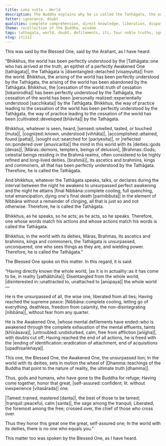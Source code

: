 ```yaml
---
title: Loka sutta - World
description: The Buddha explains why he is called the Tathāgata, the one who has perfectly understood the world, its arising, cessation, and the way of practice leading to its cessation.
fetter: ignorance, doubt
qualities: complete comprehension, direct knowledge, liberation, dispassion, without fear, tame, tranquility, recollection of the Buddha
theme: recollection of the Buddha, wisdom
tags: tathagata, world, doubt, defilements, iti, four noble truths, ignorance, doubt
slug: iti112
---
```


This was said by the Blessed One, said by the Arahant, as I have heard:

“Bhikkhus, the world has been perfectly understood by the |Tathāgata::one who has arrived at the truth, an epithet of a perfectly Awakened One [tathāgata]|, the Tathāgata is |disentangled::detached [visaṃyutta]| from the world. Bhikkhus, the arising of the world has been perfectly understood by the Tathāgata, the arising of the world has been abandoned by the Tathāgata. Bhikkhus, the |cessation of the world::truth of cessation [lokanirodha]| has been perfectly understood by the Tathāgata, the cessation of the world has been |personally realized::experientially understood [sacchikata]| by the Tathāgata. Bhikkhus, the way of practice leading to the cessation of the world has been perfectly understood by the Tathāgata, the way of practice leading to the cessation of the world has been |cultivated::developed [bhāvita]| by the Tathāgata.

Bhikkhus, whatever is seen, heard, |sensed::smelled, tasted, or touched [muta]|, |cognized::known, understood [viññāta]|, |accomplished::attained, found [patta]|, |sought out::searched for [pariyesita]|, or |reflected on::pondered over [anuvicarita]| the mind in this world with its |deities::gods [devas]|, |Māras::demons, tempters, beings of delusion|, |Brahmas::Gods; celestial beings residing in the Brahmā realms, often considered to be highly refined and long-lived deities. [brahmā]|, its ascetics and brahmins, kings and commoners, all that has been perfectly understood by the Tathāgata. Therefore, he is called the Tathāgata.

And bhikkhus, whatever the Tathāgata speaks, talks, or declares during the interval between the night he awakens to unsurpassed perfect awakening and the night he attains |final Nibbāna::complete cooling, full quenching, total emancipation, dying one's final death [parinibbuta]| in the element of Nibbāna without a remainder of clinging, all that is just so and not otherwise. Therefore, he is called the Tathāgata.

Bhikkhus, as he speaks, so he acts; as he acts, so he speaks. Therefore, one whose words match his actions and whose actions match his words is called the Tathāgata.

Bhikkhus, in the world with its deities, Māras, Brahmas, its ascetics and brahmins, kings and commoners, the Tathāgata is unsurpassed, unconquered, one who sees things as they are, and wielding power. Therefore, he is called the Tathāgata.”

The Blessed One spoke on this matter. In this regard, it is said:

“Having directly known the whole world,
|as it is in actuality::as it has come to be, in reality [yathābhūta]|;
Disentangled from the whole world,
|disinterested in::unattracted to, unattached to [anūpaya]| the whole world—

He is the unsurpassed of all, the wise one,
liberated from all ties;
Having reached the supreme peace:
|Nibbāna::complete cooling, letting go of everything, deathless, freedom from calamity, the non-disintegrating [nibbāna]|, without fear from any quarter.

He is the Awakened One, |whose mental defilements have ended::who is awakened through the complete exhaustion of the mental effluents, taints [khīṇāsava]|,
|untroubled::undisturbed, calm, free from affliction [anīgha]|, with doubts cut off;
Having reached the end of all actions,
he is freed with the |ending of identification::eradication of attachment, end of acquisitions [upadhisaṅkhaya]|.

This one, the Blessed One, the Awakened One,
the unsurpassed lion;
In the world with its deities,
sets in motion the wheel of |Dhamma::teachings of the Buddha that point to the nature of reality, the ultimate truth [dhamma]|.

Thus, gods and humans,
who have gone to the Buddha for refuge;
Having come together,
honor that great, |self-assured::confident; lit. without inexperience [vītasārada]| one.

|Tamed::trained, mastered [danta]|, the best of those to be tamed;
|tranquil::peaceful, calm [santa]|, the sage among the tranquil;
Liberated, the foremost among the free;
crossed over, the chief of those who cross over.

Thus they honor this great one
the great, self-assured one;
In the world with its deities,
there is no one who equals you.”

This matter too was spoken by the Blessed One, as I have heard.